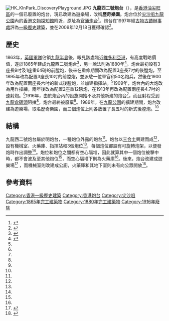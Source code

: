 [[File:HK_KlnPark_DiscoveryPlayground.JPG|thumb]]
'''九龍西二號炮台'''（'''{{lang-en|Kowloon West II Battery}}'''），是[[香港|香港]][[油尖旺區|油尖旺區]]的一個已廢置的炮台，現已改建為遊樂場，改稱'''歷奇樂園'''。炮台位於[[尖沙咀|尖沙咀]][[九龍公園|九龍公園]]內的[[香港文物探知館|香港文物探知館]]附近，原址為[[官涌炮台|官涌炮台]]<ref name="香港地方">{{zh-hant}}{{cite web |url=http://www.hk-place.com/viewtext.php?id=250 |title=香港地方| 建設及建築物| 防衛設施(四)九龍及新界 |publisher=香港地方 |accessdate=2011-01-01 |archive-date=2010-12-16 |archive-url=https://web.archive.org/web/20101216141939/http://hk-place.com/viewtext.php?id=250 |dead-url=no }}</ref>。炮台在1997年經[[古物古蹟辦事處|古物古蹟辦事處]]評為[[一級歷史建築|一級歷史建築]]，並在2009年12月18日獲得確認<ref>{{zh-hant}}{{cite web|url=http://www.amo.gov.hk/form/AAB-SM-chi.pdf|title=List of Historic Building Assement (as of 21 December 2010)|publisher=[[古物古蹟辦事處|古物古蹟辦事處]]|date=2010-12-21|accessdate=2011-01-01|deadurl=yes|archiveurl=https://web.archive.org/web/20110527165651/http://www.amo.gov.hk/form/AAB-SM-chi.pdf|archivedate=2011-05-27}}</ref>。

==歷史==
1863年，[[英國軍隊|英國軍隊]]佔領[[九龍半島|九龍半島]]後，眼見該處臨近[[維多利亞港|維多利亞港]]，有高度戰略價值，遂於1865年建成九龍西二號炮台<ref name="油尖旺區風物志">{{zh-hant}}{{cite book|author=蕭國健 |title=油尖旺區風物志 |series=第2版 |publisher=油尖旺區議會 |pages=30 |chapter=1 |date=2000年2月}}</ref>，另一說法則為1880年<ref name="香港之海岸防衛炮台">{{zh-hant}}{{cite web|url=http://www.lcsd.gov.hk/CE/Museum/Coastal/b5/section7-11.php|title=香港之海岸防衛炮台|publisher=[[康樂及文化事務署|康樂及文化事務署]]|accessdate=2011-01-01|deadurl=yes|archiveurl=https://web.archive.org/web/20101128044552/http://www.lcsd.gov.hk/CE/Museum/Coastal/b5/section7-11.php|archivedate=2010-11-28}}</ref>。炮台最初設有3座長9吋及1座重64磅的前膛炮，後來在重修期間改為配置3座長7吋的後膛炮，至1895年改為配置3座長10吋的前膛炮，並派駐一位軍官和50名炮兵，然後在1900年改為配置兩座長六吋的新式後膛炮，並加建指揮站。<ref name="油尖旺區風物志"/>1909年，炮台內的大炮改為用作操練，兩年後改為配置2座重12磅炮，在1913年再改為配置兩座長4.7吋的速射炮。<ref name="油尖旺區風物志"/>1916年，由於炮台內的設施開始不及其他新建的炮台<ref name="油尖旺區風物志"/>，而且射程受到[[九龍倉碼頭|九龍倉碼頭]]阻擋<ref name="香港地方"/>，炮台最終被廢棄<ref name="油尖旺區風物志"/>。1989年，在[[九龍公園|九龍公園]]的擴建期間，炮台改建為遊樂場，取名歷奇樂園，而三個炮位上則各放置了長五吋的新式後膛炮。<ref name="油尖旺區風物志"/>

==結構==
九龍西二號炮台屬於明炮台，一種炮位外露的炮台<ref name="香港之海岸防衛炮台"/>。炮台以[[三合土|三合土]]興建而成<ref name="香港之海岸防衛炮台"/>，設有機械室、火藥庫、指揮站和3個炮位<ref name="油尖旺區風物志"/>，每個炮位都設有可旋轉炮架，以便發炮時作出調整<ref name="香港之海岸防衛炮台"/>。炮位和炮位之間都有空心隔堆，因此就算其中一個炮位被擊中時，都不會波及至其他炮位<ref name="香港之海岸防衛炮台"/>，而空心隔堆下則為火藥庫<ref name="香港之海岸防衛炮台"/>。後來，炮台改建成遊樂場<ref>{{zh-hant}}{{cite web|url=http://www.lcsd.gov.hk/parks/kp/b5/discovery_layground.php|title=九龍公園- 戶外設施- 歷奇樂園|publisher=[[康樂及文化事務署|康樂及文化事務署]]|accessdate=2011-01-01|deadurl=yes|archiveurl=https://web.archive.org/web/20100812051142/http://www.lcsd.gov.hk/parks/kp/b5/discovery_layground.php|archivedate=2010-08-12}}</ref>
，而機械室則改建成公廁，火藥庫和其地下室則未有向公眾開放<ref>{{zh-hant}}{{cite web|url=http://qcrc.qef.org.hk/webpage/19984196/1/ytmheritagetrail.html|title=油尖旺區文物徑|publisher=[[優質教育基金|優質教育基金]]|accessdate=2011-01-01|deadurl=yes|archiveurl=https://web.archive.org/web/20090310035125/http://qcrc.qef.org.hk/webpage/19984196/1/ytmheritagetrail.html|archivedate=2009-03-10}}</ref>。

==參考資料==
{{reflist}}

{{香港一級歷史建築}}

[[Category:香港一級歷史建築|Category:香港一級歷史建築]]
[[Category:香港炮台|Category:香港炮台]]
[[Category:尖沙咀|Category:尖沙咀]]
[[Category:1865年完工建築物|Category:1865年完工建築物]]
[[Category:1880年完工建築物|Category:1880年完工建築物]]
[[Category:1916年廢除|Category:1916年廢除]]